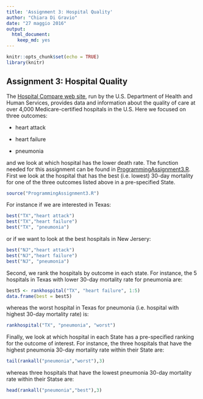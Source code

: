 ```yaml
---
title: 'Assignment 3: Hospital Quality'
author: "Chiara Di Gravio"
date: "27 maggio 2016"
output: 
  html_document: 
    keep_md: yes
---
```


```r
knitr::opts_chunk$set(echo = TRUE)
library(knitr)
```

## Assignment 3: Hospital Quality

The [Hospital Compare web site](http://hospitalcompare.hhs.gov), run by the U.S. Department of Health and Human Services, provides data and information about the quality of care at over 4,000 Medicare-certified hospitals in the U.S. Here we focused on three outcomes:

- heart attack

- heart failure

- pneumonia

and we look at which hospital has the lower death rate. The function needed for this assignment can be found in [ProgrammingAssignment3.R](https://github.com/ChiaraDG/datasciencecoursera/blob/master/R%20programming/ProgrammingAssignment3/ProgrammingAssignment3.R). First we look at the hospital that has the best (i.e. lowest) 30-day mortality for one of the three outcomes listed above in a pre-specified State.

```r
source("ProgrammingAssignment3.R")
```

For instance if we are interested in Texas:

```r
best("TX","heart attack")
best("TX","heart failure")
best("TX", "pneumonia")
```

or if we want to look at the best hospitals in New Jersery:

```r
best("NJ","heart attack")
best("NJ","heart failure")
best("NJ", "pneumonia")
```

Second, we rank the hospitals by outcome in each state. For instance, the 5 hospitals in Texas with lower 30-day mortality rate for pneumonia are:

```r
best5 <- rankhospital("TX", "heart failure", 1:5)
data.frame(best = best5)
```

whereas the worst hospital in Texas for pneumonia (i.e. hospital with highest 30-day mortality rate) is:

```r
rankhospital("TX", "pneumonia", "worst")
```

Finally, we look at which hospital in each State has a pre-specified ranking for the outcome of interest. For instance, the three hospitals that have the highest pneumonia 30-day mortality rate within their State are:

```r
tail(rankall("pneumonia","worst"),3)
```

whereas three hospitals that have the lowest pneumonia 30-day mortality rate within their Statse are:

```r
head(rankall("pneumonia","best"),3)
```
